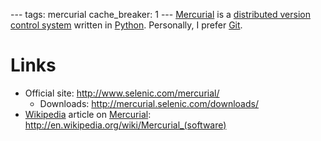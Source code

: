 ---
tags: mercurial
cache_breaker: 1
---
[[Mercurial]] is a [[distributed version control system]] written in [[Python]]. Personally, I prefer [[Git]].

= Links =

* Official site: http://www.selenic.com/mercurial/
** Downloads: http://mercurial.selenic.com/downloads/
* [[Wikipedia]] article on [[Mercurial]]: http://en.wikipedia.org/wiki/Mercurial_(software)
